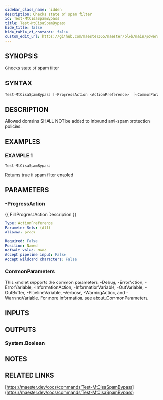 ```yaml
---
sidebar_class_name: hidden
description: Checks state of spam filter
id: Test-MtCisaSpamBypass
title: Test-MtCisaSpamBypass
hide_title: false
hide_table_of_contents: false
custom_edit_url: https://github.com/maester365/maester/blob/main/powershell/public/Test-MtCisaSpamBypass.ps1
---
```


## SYNOPSIS

Checks state of spam filter

## SYNTAX

```powershell
Test-MtCisaSpamBypass [-ProgressAction <ActionPreference>] [<CommonParameters>]
```

## DESCRIPTION

Allowed domains SHALL NOT be added to inbound anti-spam protection policies.

## EXAMPLES

### EXAMPLE 1

```powershell
Test-MtCisaSpamBypass
```

Returns true if spam filter enabled

## PARAMETERS

### -ProgressAction

\{\{ Fill ProgressAction Description \}\}

```yaml
Type: ActionPreference
Parameter Sets: (All)
Aliases: proga

Required: False
Position: Named
Default value: None
Accept pipeline input: False
Accept wildcard characters: False
```

### CommonParameters

This cmdlet supports the common parameters: -Debug, -ErrorAction, -ErrorVariable, -InformationAction, -InformationVariable, -OutVariable, -OutBuffer, -PipelineVariable, -Verbose, -WarningAction, and -WarningVariable. For more information, see [about_CommonParameters](http://go.microsoft.com/fwlink/?LinkID=113216).

## INPUTS

## OUTPUTS

### System.Boolean

## NOTES

## RELATED LINKS

[https://maester.dev/docs/commands/Test-MtCisaSpamBypass](https://maester.dev/docs/commands/Test-MtCisaSpamBypass)
